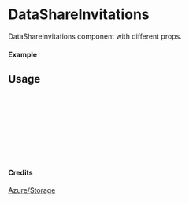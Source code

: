 
<Meta of={DataShareInvitations} title="Azure/Storage/DataShareInvitations" />

# DataShareInvitations

DataShareInvitations component with different props.

#### Example

<Canvas of={DataShareInvitations.Primary} />

## Usage

```ts
import { DataShareInvitations } from "yadl-ui";

const Example = () => {
  return (
      <DataShareInvitations />
  );
};

export default Example;
```

#### Credits
[Azure/Storage](https://learn.microsoft.com/en-us/azure/architecture/icons/)

